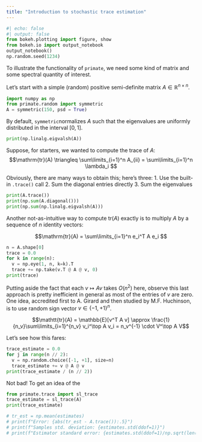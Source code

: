 ```yaml
---
title: "Introduction to stochastic trace estimation"
---
```


```python
#| echo: false
#| output: false
from bokeh.plotting import figure, show
from bokeh.io import output_notebook
output_notebook()
np.random.seed(1234)
```

To illustrate the functionality of `primate`, we need some kind of matrix and some spectral quantity of interest. 

Let's start with a simple (random) positive semi-definite matrix $A \in \mathbb{R}^{n \times n}$. 

```python
import numpy as np
from primate.random import symmetric
A = symmetric(150, psd = True)
```

By default, `symmetric`normalizes $A$ such that the eigenvalues are uniformly distributed in the interval $[0, 1]$. 

```python
print(np.linalg.eigvalsh(A))
```

Suppose, for starters, we wanted to compute the trace of $A$:
$$\mathrm{tr}(A) \triangleq \sum\limits_{i=1}^n A_{ii} = \sum\limits_{i=1}^n \lambda_i $$

Obviously, there are many ways to obtain this; here's three: 
1. Use the built-in `.trace()` call
2. Sum the diagonal entries directly 
3. Sum the eigenvalues

```python
print(A.trace()) 
print(np.sum(A.diagonal()))
print(np.sum(np.linalg.eigvalsh(A)))
```

Another not-as-intuitive way to compute $\mathrm{tr}(A)$ exactly is to multiply $A$ by a sequence of $n$ identity vectors:

$$\mathrm{tr}(A) = \sum\limits_{i=1}^n e_i^T A e_i $$

```python
n = A.shape[0]
trace = 0.0 
for k in range(n): 
  v = np.eye(1, n, k=k).T
  trace += np.take(v.T @ A @ v, 0)
print(trace)
```

Putting aside the fact that each $v \mapsto Av$ takes $O(n^2)$ here, observe this last approach is pretty inefficient in general as most of the entries of $v$ are zero. One idea, accredited first to A. Girard and then studied by M.F. Huchinson, is to use random sign vector $v \in \{-1, +1\}^{n}$. 

$$\mathtt{tr}(A) = \mathbb{E}[v^T A v] \approx \frac{1}{n_v}\sum\limits_{i=1}^{n_v} v_i^\top A v_i = n_v^{-1} \cdot V^\top A V$$

Let's see how this fares: 

```python
trace_estimate = 0.0
for j in range(n // 2):
  v = np.random.choice([-1, +1], size=n)
  trace_estimate += v @ A @ v
print(trace_estimate / (n // 2))
```

Not bad! To get an idea of the

<!-- ```{python}
c = np.reciprocal(np.sqrt(n))
trace_estimates = np.empty(n)
for j in range(n):
  v = np.random.choice([-1, +1], size=n)
  trace_estimates[j] = v @ A @ v


est_index = np.arange(1, (n*10)+1)
p = figure(width=200, height=150)
p.line(est_index, (np.cumsum(trace_estimates) / est_index))
p.line(est_index, np.repeat(A.trace(), n*10), color='red')
show(p)
``` -->

```python
from primate.trace import sl_trace
trace_estimate = sl_trace(A)
print(trace_estimate)
```

```python
# tr_est = np.mean(estimates)
# print(f"Error: {abs(tr_est - A.trace()):.5}")
# print(f"Samples std. deviation: {estimates.std(ddof=1)}")
# print(f"Estimator standard error: {estimates.std(ddof=1)/np.sqrt(len(estimates))}")
```
